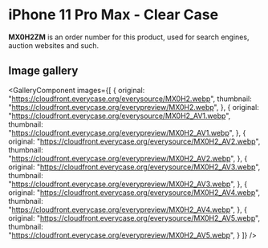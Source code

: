
# iPhone 11 Pro Max  - Clear Case

<Callout type='info' emoji='👉🏻'>**MX0H2ZM** is an order number for this product, used for search engines, auction websites and such.</Callout>

## Image gallery

<GalleryComponent
    images={[
      {
        original: "https://cloudfront.everycase.org/everysource/MX0H2.webp",
        thumbnail: "https://cloudfront.everycase.org/everypreview/MX0H2.webp",
      },
      {
        original: "https://cloudfront.everycase.org/everysource/MX0H2_AV1.webp",
        thumbnail: "https://cloudfront.everycase.org/everypreview/MX0H2_AV1.webp",
      },
      {
        original: "https://cloudfront.everycase.org/everysource/MX0H2_AV2.webp",
        thumbnail: "https://cloudfront.everycase.org/everypreview/MX0H2_AV2.webp",
      },
      {
        original: "https://cloudfront.everycase.org/everysource/MX0H2_AV3.webp",
        thumbnail: "https://cloudfront.everycase.org/everypreview/MX0H2_AV3.webp",
      },
      {
        original: "https://cloudfront.everycase.org/everysource/MX0H2_AV4.webp",
        thumbnail: "https://cloudfront.everycase.org/everypreview/MX0H2_AV4.webp",
      },
      {
        original: "https://cloudfront.everycase.org/everysource/MX0H2_AV5.webp",
        thumbnail: "https://cloudfront.everycase.org/everypreview/MX0H2_AV5.webp",
      }
    ]}
  />
